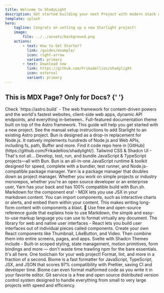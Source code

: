 ```yaml
---
title: Welcome to ShadyLight
description: Get started building your next Project with modern stack of technologies and future design system!
template: splash
hero:
    tagline: Congrats on setting up a new Starlight project!
    image:
        file: ../../assets/background.png
    actions:
        - text: How to Get Starter?
          link: /guides/example/
          icon: right-arrow
          variant: primary
        - text: Download now
          link: https://github.com/Frikadellios/shadylight
          icon: external
          variant: primary
---
```



## This is MDX Page? Only for Docs? {' '}

<CardGrid stagger>
    <Card title="Astro" icon="astro">
        Check `https://astro.build` - The web framework for content-driven powers and the world's fastest websites, client-side web apps, dynamic API endpoints, and everything in-between..
    </Card>
    <Card title="Starlight" icon="starlight">
         Full-featured documentation theme built on top of the Astro framework. This guide will help you get started with a new project. See the manual setup instructions to add Starlight to an existing Astro project.
    </Card>
    <Card title="Bun in runtime!" icon="bun">
        Bun is designed as a drop-in replacement for Node.js. It natively implements hundreds of Node.js and Web APIs, including fs, path, Buffer and more.
    </Card>
    <Card title="GitHub" icon="seti:github">
        Find it code repo here in [GitHub](https://github.com/Frikadellios/shadylight/).
    </Card>
</CardGrid>

<CardMouseMoveScript client:load />


<Card title="Technologies? - Check this out... ❤">    
Tailwind CSS & Shadcn UI - That's not all...
</Card>

<CardGrid>
  <Card title="Bun - is a fast JavaScript" icon="bun">
  Develop, test, run, and bundle JavaScript & TypeScript projects—all with Bun. Bun is an all-in-one JavaScript runtime & toolkit designed for speed, complete with a bundler, test runner, and Node.js-compatible package manager.
  </Card>
  <Card title="Yarn - Safe and stable!" icon="seti:yarn">
  Yarn is a package manager that doubles down as project manager. Whether you work on simple projects or industry monorepos, whether you're an open source developer or an enterprise user, Yarn has your back and has 100% compatible build with Bun.sh. 
  </Card>
    <Card title="MDX" icon="mdx">
    Markdown for the component era! - MDX lets you use JSX in your markdown content. You can import components, such as interactive charts or alerts, and embed them within your content. This makes writing long-form content with components a blast. 🚀
  </Card>

  <Card title="Markdown" icon="seti:markdown">
  Use free and open-source reference guide that explains how to use Markdown, the simple and easy-to-use markup language you can use to format virtually any document.
  </Card>
   <Card title="React" icon="seti:react">
   The library for web and native user interfaces - React lets you build user interfaces out of individual pieces called components. Create your own React components like Thumbnail, LikeButton, and Video. Then combine them into entire screens, pages, and apps.
  </Card>
  <Card title="Svelte" icon="seti:svelte">
   Svelte with Shadcn Themes include - Built-in scoped styling, state management, motion primitives, form bindings and more — don't waste time trawling npm for the bare essentials. It's all here.
  </Card>
    <Card title="Biomejs" icon="biome">
    One toolchain for your web project! Format, lint, and more in a fraction of a second. Biome is a fast formatter for JavaScript, TypeScript, JSX, and JSON that scores 97% compatibility with Prettier, saving CI and developer time. Biome can even format malformed code as you write it in your favorite editor.
  </Card>
   <Card title="Git" icon="seti:git">
   Git service is a free and open source distributed version control system designed to handle everything from small to very large projects with speed and efficiency.
  </Card>
</CardGrid>

<Container>
<CardHoverEffectDemo client:load />
<EvervaultCardDemo class="my-10" client:load />
</Container>
